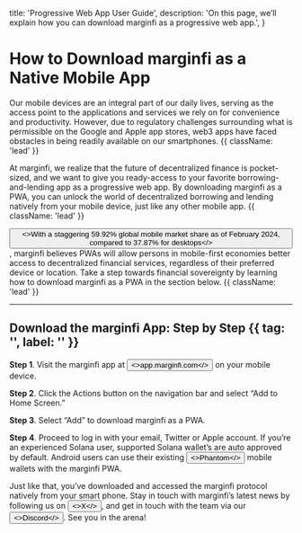 

  title: 'Progressive Web App User Guide',
  description:
    'On this page, we’ll explain how you can download marginfi as a progressive web app.',
}

# How to Download marginfi as a Native Mobile App

<ImageComponent src={PWAHero} alt="Hero" />

Our mobile devices are an integral part of our daily lives, serving as the access point to the applications and services we rely on for convenience and productivity. However, due to regulatory challenges surrounding what is permissible on the Google and Apple app stores, web3 apps have faced obstacles in being readily available on our smartphones. {{ className: 'lead' }}

At marginfi, we realize that the future of decentralized finance is pocket-sized, and we want to give you ready-access to your favorite borrowing-and-lending app as a progressive web app. By downloading marginfi as a PWA, you can unlock the world of decentralized borrowing and lending natively from your mobile device, just like any other mobile app. {{ className: 'lead' }}

<Button href="https://www.notion.so/Progressive-Web-App-PWA-f8eb3e1b4e0849e5873285b07fd1d8d0?pvs=4" variant="text"><>With a staggering 59.92% global mobile market share as of February 2024, compared to 37.87% for desktops</></Button>, marginfi believes PWAs will allow persons in mobile-first economies better access to decentralized financial services, regardless of their preferred device or location. Take a step towards financial sovereignty by learning how to download marginfi as a PWA in the section below. {{ className: 'lead' }}

---

## Download the marginfi App: Step by Step {{ tag: '', label: '' }}

<ImageComponent src={PWASteps} alt="Steps to download PWA" />

**Step 1**. Visit the marginfi app at <Button href="http://app.marginfi.com" variant="text"><>app.marginfi.com</></Button> on your mobile device.

**Step 2**. Click the Actions button on the navigation bar and select “Add to Home Screen.”

**Step 3**. Select “Add” to download marginfi as a PWA.

<ImageComponent src={MobileView} isBig={false} alt="Mobile View" />

**Step 4**. Proceed to log in with your email, Twitter or Apple account. If you’re an experienced Solana user, supported Solana wallet’s are auto approved by default. Android users can use their existing <Button href="https://phantom.app/" variant="text"><>Phantom</></Button> mobile wallets with the marginfi PWA.

<ImageComponent src={MobileSignin} isBig={false} alt="Mobile Signin" />

Just like that, you’ve downloaded and accessed the marginfi protocol natively from your smart phone. Stay in touch with marginfi’s latest news by following us on <Button href="https://x.com/marginfi" variant="text"><>X</></Button>, and get in touch with the team via our <Button href="https://discord.com/invite/mrgn" variant="text"><>Discord</></Button>. See you in the arena!
